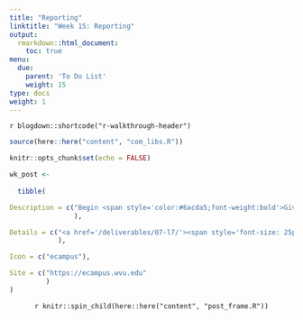 ```yaml
---
title: "Reporting"
linktitle: "Week 15: Reporting"
output:
  rmarkdown::html_document:
    toc: true
menu:
  due:
    parent: 'To Do List'
    weight: 15
type: docs
weight: 1
---
```


`r blogdown::shortcode("r-walkthrough-header")`

```r
source(here::here("content", "com_libs.R"))
```

```r
knitr::opts_chunk$set(echo = FALSE)
```

```r

wk_post <- 
  
  tibble(

Description = c("Begin <span style='color:#6acda5;font-weight:bold'>Give an Elevator Speech</span> and submit it by the end of this week"
                ),

Details = c("<a href='/deliverables/07-l7/'><span style='font-size: 25px; color: #89cff0;'><i class='fas fa-info-circle'></i></span></a>"
            ),

Icon = c("ecampus"),

Site = c("https://ecampus.wvu.edu"
         )
)
```

<center>
`r knitr::spin_child(here::here("content", "post_frame.R"))`
</center>
